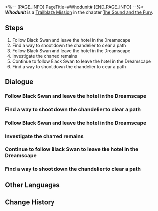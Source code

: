<%-- [PAGE_INFO]
PageTitle=#Whodunit#
[END_PAGE_INFO] --%>
{{Stub|Dialogue.}}
{{Mission Infobox
|id            = 1030701
|title         = 
|image         = {{subst:void|<!--$UPLOAD:<<SpriteOutput/Chronicle/1030701_f.png>-<Mission Whodunit Stelle.png>-<Fate's Atlas Images>>-->}}{{subst:void|<!--$UPLOAD:<<SpriteOutput/Chronicle/1030701_m.png>-<Mission Whodunit Caelus.png>-<Fate's Atlas Images>>-->}}
<gallery>
Mission Whodunit Stelle.png|Stelle
Mission Whodunit Caelus.png|Caelus
</gallery>
|type          = Trailblaze
|event_name    = 
|chapter       = The Sound and the Fury
|requirements  = [[Trailblaze Mission]] ''[[Should One Awaken at Midnight]]'' completed
|summary       = Black Swan "betrayed" you and brought you to Aventurine, an IPC representative. There, you witnessed another fact that was enough to undo the dream &mdash; Robin was reduced to nothingness in front of you.<br />The prelude to the sweet dream comes to an emphatic rest... and the show is about to begin.
|characters    = Acheron; Black Swan; Trailblazer
|startLocation = [[Penacony]] - [[The Reverie (Dreamscape)]]
|world         = Penacony
|area          = The Reverie (Dreamscape)
|prev          = Should One Awaken at Midnight
|next          = ???
|rewards       = Trailblaze EXP*700; Stellar Jade*90; Traveler's Guide*12; Destiny's Threads Forewoven*1 { text = Destiny's Threads Forewoven }; Clock Credits*350; "Nevermore"*1 { text = "Nevermore" }; Credit*120,000
}}
'''''Whodunit''''' is a [[Trailblaze Mission]] in the chapter [[The Sound and the Fury]].

==Steps==
# Follow Black Swan and leave the hotel in the Dreamscape
# Find a way to shoot down the chandelier to clear a path
# Follow Black Swan and leave the hotel in the Dreamscape
# Investigate the charred remains
# Continue to follow Black Swan to leave the hotel in the Dreamscape
# Find a way to shoot down the chandelier to clear a path

<!--
==Gameplay Notes==

--><!--
==Trial Character==

-->
==Dialogue==
{{Stub Dialogue}}

===Follow Black Swan and leave the hotel in the Dreamscape{{subst:void|<!--103070101-->}}===
{{Mission Description|type=trailblaze|location=The Reverie (Dreamscape)|Black Swan tells you that you should evacuate as quickly as possible. But, as you are evacuating, you may be fortunate enough to find some traces left by Firefly that could help unravel the truth behind this sudden demise.<br />Follow Black Swan to the Memory Zone's exit while investigating the murder scene.}}
{{Dialogue Start}}
:{{tx}}
{{Dialogue End}}

===Find a way to shoot down the chandelier to clear a path{{subst:void|<!--103070111-->}}===
{{Mission Description|type=trailblaze|location=The Reverie (Dreamscape)|update|Black Swan tells you that you should evacuate as quickly as possible. But, as you are evacuating, you may be fortunate enough to find some traces left by Firefly that could help unravel the truth behind this sudden demise.<br />The Memory Zone keeps transforming. Sometimes, you may have to rely on certain tricks to find the true exit.}}
{{Dialogue Start}}
:{{tx}}
{{Dialogue End}}

===Follow Black Swan and leave the hotel in the Dreamscape{{subst:void|<!--103070102-->}}===
{{Mission Description|type=trailblaze|location=The Reverie (Dreamscape)|update|Black Swan tells you that you should evacuate as quickly as possible. But, as you are evacuating, you may be fortunate enough to find some traces left by Firefly that could help unravel the truth behind this sudden demise.<br />Follow Black Swan to the Memory Zone's exit while investigating the murder scene.}}
{{Dialogue Start}}
:{{tx}}
{{Dialogue End}}

===Investigate the charred remains{{subst:void|<!--103070104-->}}===
{{Mission Description|type=trailblaze|location=The Reverie (Dreamscape)|update|Black Swan tells you that you should evacuate as quickly as possible. But, as you are evacuating, you may be fortunate enough to find some traces left by Firefly that could help unravel the truth behind this sudden demise.<br />You discovered a large number of charred remains during your evacuation. They are worth a thorough investigation.}}
{{Dialogue Start}}
:{{tx}}
{{Dialogue End}}

===Continue to follow Black Swan to leave the hotel in the Dreamscape{{subst:void|<!--103070107-->}}===
{{Mission Description|type=trailblaze|location=The Reverie (Dreamscape)|update|Black Swan tells you that you should evacuate as quickly as possible. But, as you are evacuating, you may be fortunate enough to find some traces left by Firefly that could help unravel the truth behind this sudden demise.<br />Black Swan believes that the situation may be even more serious than she imagined. You must hurry to the Memory Zone branded with traces of Firefly as quickly as possible.}}
{{Dialogue Start}}
:{{tx}}
{{Dialogue End}}

===Find a way to shoot down the chandelier to clear a path{{subst:void|<!--103070110-->}}===
{{Mission Description|type=trailblaze|location=The Reverie (Dreamscape)|update|Black Swan tells you that you should evacuate as quickly as possible. But, as you are evacuating, you may be fortunate enough to find some traces left by Firefly that could help unravel the truth behind this sudden demise.<br />The Memory Zone keeps transforming. Sometimes, you may have to rely on certain tricks to find the true exit.}}
{{Dialogue Start}}
:{{tx}}
{{Dialogue End}}

==Other Languages==
{{Other Languages
|en   = Whodunit
|zhs  = 是谁杀死了…
|zht  = 是誰殺死了……
|ja   = 誰が殺した…
|ko   = 누가 죽였는가…
|es   = ¿Quién es el culpable?
|fr   = Les Experts : Penacony
|ru   = А убийца кто?..
|th   = ใครคือผู้เข่นฆ่า...
|vi   = Ai Là Thủ Phạm...
|de   = Wer ist der Mörder?
|id   = Siapa yang Menghabisi ....
|pt   = Quem foi?
}}

==Change History==
{{Change History|2.0}}
